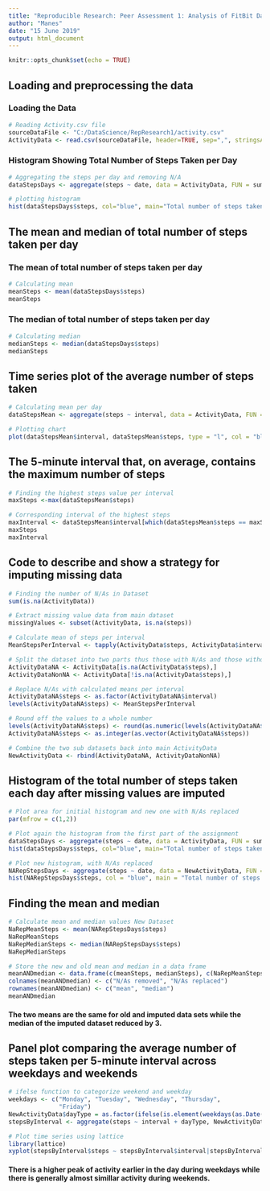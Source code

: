```yaml
---
title: "Reproducible Research: Peer Assessment 1: Analysis of FitBit Data"
author: "Manes"
date: "15 June 2019"
output: html_document
---
```


```r
knitr::opts_chunk$set(echo = TRUE)
```

## Loading and preprocessing the data
### Loading the Data

```r

# Reading Activity.csv file
sourceDataFile <- "C:/DataScience/RepResearch1/activity.csv"
ActivityData <- read.csv(sourceDataFile, header=TRUE, sep=",", stringsAsFactors=FALSE, dec=".")

```

### Histogram Showing Total Number of Steps Taken per Day

```r

# Aggregating the steps per day and removing N/A
dataStepsDays <- aggregate(steps ~ date, data = ActivityData, FUN = sum, na.rm = TRUE)

# plotting histogram
hist(dataStepsDays$steps, col="blue", main="Total number of steps taken per day", xlab="Number of steps per day")
```

## The mean and median of total number of steps taken per day

### The mean of total number of steps taken per day

```r

# Calculating mean
meanSteps <- mean(dataStepsDays$steps)
meanSteps
```

### The median of total number of steps taken per day

```r

# Calculating median
medianSteps <- median(dataStepsDays$steps)
medianSteps
```

## Time series plot of the average number of steps taken

```r

# Calculating mean per day
dataStepsMean <- aggregate(steps ~ interval, data = ActivityData, FUN = mean, na.rm = TRUE)

# Plotting chart
plot(dataStepsMean$interval, dataStepsMean$steps, type = "l", col = "blue1", xlab = "Intervals", ylab = "Number of steps", main = "Average number of steps taken")
```

## The 5-minute interval that, on average, contains the maximum number of steps

```r

# Finding the highest steps value per interval
maxSteps <-max(dataStepsMean$steps)

# Corresponding interval of the highest steps
maxInterval <- dataStepsMean$interval[which(dataStepsMean$steps == maxSteps)]
maxSteps
maxInterval
```

## Code to describe and show a strategy for imputing missing data

```r
# Finding the number of N/As in Dataset
sum(is.na(ActivityData))

# Extract missing value data from main dataset
missingValues <- subset(ActivityData, is.na(steps))

# Calculate mean of steps per interval
MeanStepsPerInterval <- tapply(ActivityData$steps, ActivityData$interval, mean, na.rm = TRUE)

# Split the dataset into two parts thus those with N/As and those without
ActivityDataNA <- ActivityData[is.na(ActivityData$steps),]
ActivityDataNonNA <- ActivityData[!is.na(ActivityData$steps),]

# Replace N/As with calculated means per interval
ActivityDataNA$steps <- as.factor(ActivityDataNA$interval)
levels(ActivityDataNA$steps) <- MeanStepsPerInterval

# Round off the values to a whole number
levels(ActivityDataNA$steps) <- round(as.numeric(levels(ActivityDataNA$steps)))
ActivityDataNA$steps <- as.integer(as.vector(ActivityDataNA$steps))

# Combine the two sub datasets back into main ActivityData
NewActivityData <- rbind(ActivityDataNA, ActivityDataNonNA)
```

## Histogram of the total number of steps taken each day after missing values are imputed

```R
# Plot area for initial histogram and new one with N/As replaced
par(mfrow = c(1,2))

# Plot again the histogram from the first part of the assignment
dataStepsDays <- aggregate(steps ~ date, data = ActivityData, FUN = sum, na.rm = TRUE)
hist(dataStepsDays$steps, col="blue", main="Total number of steps taken/day", xlab="Number of steps per day")

# Plot new histogram, with N/As replaced
NARepStepsDays <- aggregate(steps ~ date, data = NewActivityData, FUN = sum, na.rm = TRUE)
hist(NARepStepsDays$steps, col = "blue", main = "Total number of steps taken/day (N/A Replaced)", xlab = "Number of steps per day")
```

## Finding the mean and median

```r

# Calculate mean and median values New Dataset
NaRepMeanSteps <- mean(NARepStepsDays$steps)
NaRepMeanSteps
NaRepMedianSteps <- median(NARepStepsDays$steps)
NaRepMedianSteps

# Store the new and old mean and median in a data frame
meanANDmedian <- data.frame(c(meanSteps, medianSteps), c(NaRepMeanSteps, NaRepMedianSteps))
colnames(meanANDmedian) <- c("N/As removed", "N/As replaced")
rownames(meanANDmedian) <- c("mean", "median")
meanANDmedian
```
#### The two means are the same for old and imputed data sets while the median of the imputed dataset reduced by 3.


## Panel plot comparing the average number of steps taken per 5-minute interval across weekdays and weekends

``` r

# ifelse function to categorize weekend and weekday
weekdays <- c("Monday", "Tuesday", "Wednesday", "Thursday", 
              "Friday")
NewActivityData$dayType = as.factor(ifelse(is.element(weekdays(as.Date(NewActivityData$date)),weekdays), "Weekday", "Weekend"))
stepsByInterval <- aggregate(steps ~ interval + dayType, NewActivityData, mean)

# Plot time series using lattice
library(lattice)
xyplot(stepsByInterval$steps ~ stepsByInterval$interval|stepsByInterval$dayType, main="Average Steps/Day by Interval",xlab="Interval", ylab="Steps",layout=c(1,2), type="l")
```
#### There is a higher peak of activity earlier in the day during weekdays while there is generally almost simillar activity during weekends.  
